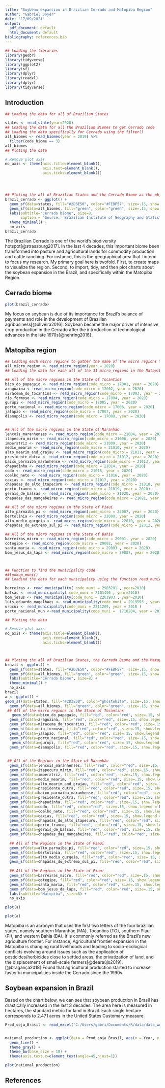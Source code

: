 ```yaml
---
title: "Soybean expansion in Brazilian Cerrado and Matopiba Region"
author: "Gabriel Soyer"
date: "17/09/2021"
output:
  pdf_document: default
  html_document: default
bibliography: references.bib
---
```


```r
## Loading the libraries
library(geobr)
library(tidyverse)
library(ggplot2)
library(sf)
library(dplyr)
library(readxl)
library(dplyr)
library(tidyverse)
```

## Introduction

```r
## Loading the data for all of Brazilian States

states <- read_state(year=2020)
## Loading the data for all the Brazilian Biomes to get Cerrado code
## Loading the data specifically for Cerrado using the filter()
all_biomes <- read_biomes(year = 2019) %>%
  filter(code_biome == 3)
all_biomes
## Ploting the data

# Remove plot axis
no_axis <- theme(axis.title=element_blank(),
                 axis.text=element_blank(),
                 axis.ticks=element_blank())




## Ploting the all of Brazilian States and the Cerrado Biome as the object brazil_cerrado
brazil_cerrado <- ggplot() +
  geom_sf(data=states, fill="#2D3E50", color="#FEBF57", size=.15, show.legend = FALSE) +
  geom_sf(data=all_biomes, fill="green", color="green", size=.15, show.legend = FALSE) +
  labs(subtitle="Cerrado biome", size=8,
       caption = "Source:  Brazilian Institute of Geography and Statistics") +
  theme_minimal() +
  no_axis
brazil_cerrado
```

The Brazilian Cerrado is one of the world's biodiversity hotspot[@strassburg2017]. In the last 4 decades, this important biome been transformed into pasture and agricultural lands for commodity production and cattle ranching. For instance, this is the geographical area that I intend to focus my research. My primary goal here is twofold. First, to create maps to visualize the region. Second, to import, tidy, and then plot charts about the soybean expansion in the Brazil, and specifically within the Matopiba Region.

## Cerrado biome

```r
plot(brazil_cerrado)
```

My focus on soybean is due of its importance for Brazil's balance of payments and role in the development of Brazilian agribusiness[@oliveira2016]. Soybean became the major driver of intensive crop production in the Cerrado after the introduction of technological advances in the late 1970s[@nehring2016] .

## Matopiba region

```r
## Loading each micro regions to gather the name of the micro regions that I will use
all_micro_region <- read_micro_region(year = 2020)
## Loading the data for each all of the 31 micro_regions in the Matopiba

## All of the micro regions in the State of Tocantins
bico_do_papagaio <- read_micro_region(code_micro = 17001, year = 2020)
araguaina <- read_micro_region(code_micro = 17002, year = 2020)
miracema_do_tocantins <- read_micro_region(code_micro = 17003, year = 2020)
rio_formoso <- read_micro_region(code_micro = 17004, year = 2020)
gurupi <- read_micro_region(code_micro = 17005, year = 2020)
porto_nacional <- read_micro_region(code_micro = 17006, year = 2020)
jalapao <- read_micro_region(code_micro = 17007, year = 2020)
dianapolis <- read_micro_region(code_micro = 17008, year = 2020)


## All of the micro regions in the State of Maranhão
lencois_maranhenses <- read_micro_region(code_micro = 21004, year = 2020)
itapecuru_mirim <- read_micro_region(code_micro = 21006, year = 2020)
imperatriz <- read_micro_region(code_micro = 21009, year = 2020)
medio_mearim <- read_micro_region(code_micro = 21010, year = 2020)
alto_mearim_and_grajau <- read_micro_region(code_micro = 21011, year = 2020)
presidente_dutra <- read_micro_region(code_micro = 21012, year = 2020)
baixo_parnaiba_maranhense <- read_micro_region(code_micro = 21013, year = 2020)
chapadinha <- read_micro_region(code_micro = 21014, year = 2020)
codo <- read_micro_region(code_micro = 21015, year = 2020)
coelho_neto <- read_micro_region(code_micro = 21016, year = 2020)
caxias <- read_micro_region(code_micro = 21017, year = 2020)
chapadas_do_alto_itapecuru <- read_micro_region(code_micro = 21018, year = 2020)
porto_franco <- read_micro_region(code_micro = 21019, year = 2020)
gerais_de_balsas <- read_micro_region(code_micro = 21020, year = 2020)
chapadas_das_mangabeiras <- read_micro_region(code_micro = 21021, year = 2020)

## All of the micro regions in the State of Piaui
alto_parnaiba_pi <- read_micro_region(code_micro = 22007, year = 2020)
bertolinia <- read_micro_region(code_micro = 22008, year = 2020)
alto_medio_gurgeia <- read_micro_region(code_micro = 22010, year = 2020)
chapadas_do_extremo_sul_pi <- read_micro_region(code_micro = 22012, year = 2020)

## All of the micro regions in the State of Bahia
barreiras_micro <- read_micro_region(code_micro = 29001, year = 2020)
cotegipe <- read_micro_region(code_micro = 29002, year = 2020)
santa_maria <- read_micro_region(code_micro = 29003 , year = 2020)
bom_jesus_da_lapa <- read_micro_region(code_micro = 29007, year = 2020)



## Function to find the municipality code
##lookup_muni()
## Loadind the data for each municipality using the function read_municipality, I want to focus on these municipalities later

barreiras <- read_municipality( code_muni = 2903201 , year=2010)
balsas <- read_municipality( code_muni = 2101400 , year=2010)
bom_jesus <- read_municipality(code_muni = 2201903 , year=2010)
luis_eduardo_magalhaes <- read_municipality(code_muni = 2919553 , year=2010)
urucui <- read_municipality(code_muni = 2211209, year = 2010 )
porto_nacional_mun <-read_municipality(code_muni =  1718204, year = 2010 )

## Ploting the data

# Remove plot axis
no_axis <- theme(axis.title=element_blank(),
                 axis.text=element_blank(),
                 axis.ticks=element_blank())



## Ploting the all of Brazilian States, the Cerrado Biome and the Matopiba Region
brazil <- ggplot() +
  geom_sf(data=states, fill="#2D3E50", color="#FEBF57", size=.15, show.legend = FALSE) +
  geom_sf(data=all_biomes, fill="green", color="green", size=.15, show.legend = FALSE) +
  labs(subtitle="Cerrado biome", size=8) +
  theme_minimal() +
  no_axis
brazil
a <- ggplot() +
geom_sf(data=states, fill="#2D3E50", color="ghostwhite", size=.15, show.legend = FALSE) +
  geom_sf(data=all_biomes, fill="green", color="green", size=.15, show.legend = FALSE) +
 ## All of the micro regions in the State of Tocantins
   geom_sf(data=bico_do_papagaio, fill="red", color="red", size=.15, show.legend = FALSE) +
  geom_sf(data=araguaina, fill="red", color="red", size=.15, show.legend = FALSE) +
  geom_sf(data=miracema_do_tocantins, fill="red", color="red", size=.15, show.legend = FALSE) +
  geom_sf(data=rio_formoso, fill="red", color="red", size=.15, show.legend = FALSE) +
  geom_sf(data=jalapao, fill="red", color="red", size=.15, show.legend = FALSE) +
  geom_sf(data=porto_nacional, fill="red", color="red", size=.15, show.legend = FALSE) +
   geom_sf(data=gurupi, fill="red", color="red", size=.15, show.legend = FALSE) +
  geom_sf(data=dianapolis, fill="red", color="red", size=.15, show.legend = FALSE) +
  
  
 ## All of the Regions in the State of Maranhão 
  geom_sf(data=lencois_maranhenses, fill="red", color="red", size=.15, show.legend = FALSE) +
  geom_sf(data=itapecuru_mirim, fill="red", color="red", size=.15, show.legend = FALSE) +
  geom_sf(data=imperatriz, fill="red", color="red", size=.15, show.legend = FALSE) +geom_sf(data=lencois_maranhenses, fill="red", color="red", size=.15, show.legend = FALSE) +geom_sf(data=lencois_maranhenses, fill="red", color="red", size=.15, show.legend = FALSE) +
  geom_sf(data=medio_mearim, fill="red", color="red", size=.15, show.legend = FALSE) +
  geom_sf(data=alto_mearim_and_grajau, fill="red", color="red", size=.15, show.legend = FALSE) +
  geom_sf(data=presidente_dutra, fill="red", color="red", size=.15, show.legend = FALSE) +
  geom_sf(data=baixo_parnaiba_maranhense, fill="red", color="red", size=.15, show.legend = FALSE) +
  geom_sf(data=presidente_dutra, fill="red", color="red", size=.15, show.legend = FALSE) +
  geom_sf(data=chapadinha, fill="red", color="red", size=.15, show.legend = FALSE) +
  geom_sf(data=codo, fill="red", color="red", size=.15, show.legend = FALSE) +
  geom_sf(data=coelho_neto, fill="red", color="red", size=.15, show.legend = FALSE) +
  geom_sf(data=caxias, fill="red", color="red", size=.15, show.legend = FALSE) +
  geom_sf(data=chapadas_do_alto_itapecuru, fill="red", color="red", size=.15, show.legend = FALSE) +
  geom_sf(data=porto_franco, fill="red", color="red", size=.15, show.legend = FALSE) +
  geom_sf(data=gerais_de_balsas, fill="red", color="red", size=.15, show.legend = FALSE) +
  geom_sf(data=chapadas_das_mangabeiras, fill="red", color="red", size=.15, show.legend = FALSE) +
  
  ## All of the Regions in the State of Piaui
  geom_sf(data=alto_parnaiba_pi, fill="red", color="red", size=.15, show.legend = FALSE) +
  geom_sf(data=bertolinia, fill="red", color="red", size=.15, show.legend = FALSE) +
  geom_sf(data=alto_medio_gurgeia, fill="red", color="red", size=.15, show.legend = FALSE) +
  geom_sf(data=chapadas_do_extremo_sul_pi, fill="red", color="red", size=.15, show.legend = FALSE) +
  
  ## All of the Regions in the State of Piaui
  geom_sf(data=barreiras_micro, fill="red", color="red", size=.15, show.legend = FALSE) +
  geom_sf(data=cotegipe, fill="red", color="red", size=.15, show.legend = FALSE) +
  geom_sf(data=santa_maria, fill="red", color="red", size=.15, show.legend = FALSE) +
  geom_sf(data=bom_jesus_da_lapa, fill="red", color="red", size=.15, show.legend = FALSE) +
  labs(subtitle="Matopiba", size=8) +
  no_axis

plot(a)


```

```r

plot(a)

```

Matopiba is an acronym that uses the first two letters of the four brazilian states, namely southern Maranhão (MA), Tocantins (TO), southern Piauí (PI), and western Bahia (BA). It is commonly referred as the Brazil's new agriculture frontier. For instance, Agricultural frontier expansion in the Matopiba is changing rural livelihoods and leading to socio-ecological conflicts evolving around issues such as the application of pesticides/herbicides close to settled areas, the privatization of land, and the displacement of small-scale farmers[@dearaújo2019]. [@bragança2018] Found that agricultural production started to increase faster in municipalities inside the Cerrado since the 1990s.

## Soybean expansion in Brazil

Based on the chart below, we can see that soybean production in Brasil has drastically increased in the last 3 decades. The area here is measured in hectares, the standard metric for land in Brazil. Each single hectare corresponds to 2.471 acres in the United States Customary measure.

```r

Prod_soja_Brasil <- read_excel("C:/Users/gabri/Documents/R/data/data_working_7012.xlsx")


national_production <- ggplot(data = Prod_soja_Brasil, aes(x = Year, y = Area, group=1)) +
  geom_line() +
  theme_gray() +
  theme_bw(base_size = 10) +
  theme(axis.text.x=element_text(angle=45,hjust=1)) 


```

```r
plot(national_production)

```

## References

